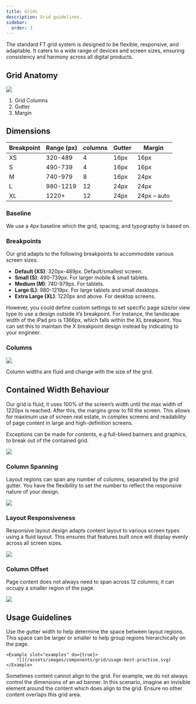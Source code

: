 ```yaml
---
title: Grids
description: Grid guidelines.
sidebar:
  order: 3
---
```



The standard FT grid system is designed to be flexible, responsive, and adaptable. It caters to a wide range of devices and screen sizes, ensuring consistency and harmony across all digital products.

## Grid Anatomy

![](/assets/images/components/grid/anatomy.svg)

1. Grid Columns
2. Gutter
3. Margin

## Dimensions

<table>
	<thead>
		<tr>
			<th>Breakpoint</th>
			<th>Range (px)</th>
			<th>columns</th>
			<th>Gutter</th>
			<th>Margin</th>
		</tr>
	</thead>
	<tbody>
		<tr>
			<td>XS</td>
			<td>320-489</td>
			<td>4</td>
			<td>16px</td>
			<td>16px</td>
		</tr>
		<tr>
			<td>S</td>
			<td>490-739</td>
			<td>4</td>
			<td>16px</td>
			<td>16px</td>
		</tr>
		<tr>
			<td>M</td>
			<td>740-979</td>
			<td>8</td>
			<td>16px</td>
			<td>24px</td>
		</tr>
		<tr>
			<td>L</td>
			<td>980-1219</td>
			<td>12</td>
			<td>24px</td>
			<td>24px</td>
		</tr>
		<tr>
			<td>XL</td>
			<td>1220+</td>
			<td>12</td>
			<td>24px</td>
			<td>24px – auto</td>
		</tr>
	</tbody>
</table>

### Baseline

We use a 4px baseline which the grid, spacing, and typography is based on.

### Breakpoints

Our grid adapts to the following breakpoints to accommodate various screen sizes:

- **Default (XS)**: 320px-489px. Default/smallest screen.
- **Small (S)**: 490-739px. For larger mobile & small tablets.
- **Medium (M)**: 740-979px. For tablets.
- **Large (L)**: 980-1219px. For large tablets and small desktops.
- **Extra Large (XL)**: 1220px and above. For desktop screens.

However, you could define custom settings to set specific page size/or view type to use a design outside it’s breakpoint. For instance, the landscape width of the iPad pro is 1366px, which falls within the XL breakpoint. You can set this to maintain the X breakpoint design instead by indicating to your engineer.

### Columns

![](/assets/images/components/grid/columns.svg)

Column widths are fluid and change with the size of the grid.

## Contained Width Behaviour

Our grid is fluid, it uses 100% of the screen’s width until the max width of 1220px is reached. After this, the margins grow to fill the screen. This allows for maximum use of screen real estate, in complex screens and readability of page content in large and high-definition screens.

Exceptions can be made for contents, e.g full-bleed banners and graphics, to break out of the contained grid.

![](/assets/images/components/grid/contained-width.svg)

### Column Spanning

Layout regions can span any number of columns, separated by the grid gutter. You have the flexibility to set the number to reflect the responsive nature of your design.

![](/assets/images/components/grid/column-spanning.svg)

### Layout Responsiveness

Responsive layout design adapts content layout to various screen types using a fluid layout. This ensures that features built once will display evenly across all screen sizes.

![](/assets/images/components/grid/layout-responsiveness.svg)

### Column Offset

Page content does not always need to span across 12 columns; it can occupy a smaller region of the page.

![](/assets/images/components/grid/column-offset.svg)

## Usage Guidelines

<Guideline summary="Use gutter width as a basis for vertical rhythm" do={true}>
	<p slot="description">
		Use the gutter width to help determine the space between layout regions. This space can be
		larger or smaller to help group regions hierarchically on the page.
	</p>

    <Example slot="examples" do={true}>
    	![](/assets/images/components/grid/usage-best-practise.svg)
    </Example>

</Guideline>

<Guideline
	summary="Align irregular or fixed sized content using invisible regions"
	do={true}>
	<p slot="description">
		Sometimes content cannot align to the grid. For example, we do not always
		control the dimensions of an ad banner. In this scenario, imagine an
		invisible element around the content which does align to the grid. Ensure no
		other content overlaps this grid area.
	</p>
</Guideline>
